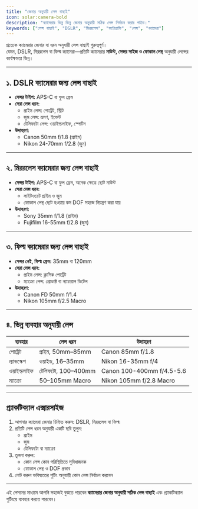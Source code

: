 ```yaml
---
title: "জেনার অনুযায়ী লেন্স বাছাই"
icon: solar:camera-bold
description: "ক্যামেরার ভিন্ন ভিন্ন জেনার অনুযায়ী সঠিক লেন্স নির্বাচন করার গাইড।"
keywords: ["লেন্স বাছাই", "DSLR", "মিররলেস", "ফটোগ্রাফি", "লেন্স", "ক্যামেরা"]
---
```


প্রত্যেক ক্যামেরার জেনার বা ধরন অনুযায়ী লেন্স বাছাই গুরুত্বপূর্ণ।  
যেমন, DSLR, মিররলেস বা ফিল্ম ক্যামেরা—প্রতিটি ক্যামেরার **মাউন্ট, সেন্সর সাইজ ও ফোকাল লেন্থ** অনুযায়ী লেন্সের কার্যক্ষমতা ভিন্ন।  

---

## ১. DSLR ক্যামেরার জন্য লেন্স বাছাই

- **সেন্সর টাইপ:** APS-C বা ফুল ফ্রেম  
- **সেরা লেন্স ধরন:**  
  - প্রাইম লেন্স: পোর্ট্রেট, স্ট্রিট  
  - জুম লেন্স: ভ্রমণ, ইভেন্ট  
  - টেলিফটো লেন্স: ওয়াইল্ডলাইফ, স্পোর্টস  
- **উদাহরণ:**  
  - Canon 50mm f/1.8 (প্রাইম)  
  - Nikon 24-70mm f/2.8 (জুম)  

---

## ২. মিররলেস ক্যামেরার জন্য লেন্স বাছাই

- **সেন্সর টাইপ:** APS-C বা ফুল ফ্রেম, অনেক ক্ষেত্রে ছোট মাউন্ট  
- **সেরা লেন্স ধরন:**  
  - লাইটওয়েট প্রাইম ও জুম  
  - ফোকাল লেন্থ ছোট হওয়ায় কম DOF সহজে নিয়ন্ত্রণ করা যায়  
- **উদাহরণ:**  
  - Sony 35mm f/1.8 (প্রাইম)  
  - Fujifilm 16-55mm f/2.8 (জুম)  

---

## ৩. ফিল্ম ক্যামেরার জন্য লেন্স বাছাই

- **সেন্সর নেই, ফিল্ম ফ্রেম:** 35mm বা 120mm  
- **সেরা লেন্স ধরন:**  
  - প্রাইম লেন্স: ক্লাসিক পোর্ট্রেট  
  - ম্যাক্রো লেন্স: প্রোডাক্ট বা ন্যাচারাল ডিটেল  
- **উদাহরণ:**  
  - Canon FD 50mm f/1.4  
  - Nikon 105mm f/2.5 Macro  

---

## ৪. ভিন্ন ব্যবহার অনুযায়ী লেন্স

| ব্যবহার | লেন্স ধরন | উদাহরণ |
|---------|-----------|---------|
| পোর্ট্রেট | প্রাইম, 50mm–85mm | Canon 85mm f/1.8 |
| ল্যান্ডস্কেপ | ওয়াইড, 16–35mm | Nikon 16-35mm f/4 |
| ওয়াইল্ডলাইফ | টেলিফটো, 100–400mm | Canon 100-400mm f/4.5-5.6 |
| ম্যাক্রো | 50–105mm Macro | Nikon 105mm f/2.8 Macro |

---

## প্র্যাকটিক্যাল এক্সারসাইজ

1. আপনার ক্যামেরা জেনার চিহ্নিত করুন: DSLR, মিররলেস বা ফিল্ম  
2. প্রতিটি লেন্স ধরন অনুযায়ী একটি ছবি তুলুন:  
   - প্রাইম  
   - জুম  
   - টেলিফটো বা ম্যাক্রো  
3. তুলনা করুন:  
   - কোন লেন্স কোন পরিস্থিতিতে সুবিধাজনক  
   - ফোকাল লেন্থ ও DOF প্রভাব  
4. নোট করুন ভবিষ্যতের শুটিং অনুযায়ী কোন লেন্স নির্বাচন করবেন  

---

এই লেসনের মাধ্যমে আপনি সহজেই বুঝতে পারবেন **ক্যামেরার জেনার অনুযায়ী সঠিক লেন্স বাছাই** এবং প্র্যাকটিক্যাল শুটিংয়ে ব্যবহার করতে পারবেন।  
